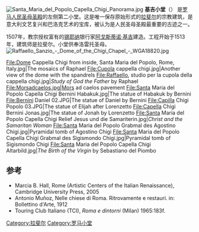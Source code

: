 [[File:Santa_Maria_del_Popolo_Capella_Chigi_Panorama.jpg|thumb]] 
'''基吉小堂'''（{{lang-it|Cappella Chigi}}） 是[[罗马|罗马]][[人民圣母圣殿|人民圣母圣殿]]的左侧第二小堂。这是唯一保存原始形式的[[拉斐尔|拉斐尔]]的宗教建筑，是意大利文艺复兴和巴洛克艺术的宝库，被认为是人民圣母圣殿最重要的古迹之一。

1507年，教宗授权富有的[[锡耶纳|锡耶纳]]银行家[[阿戈斯蒂诺·基吉|阿戈斯蒂诺·基吉]]建造。工程开始于1513年，建筑师是拉斐尔。小堂供奉洛雷托圣母。
[[File:Raffaello_Sanzio_-_Dome_of_the_Chigi_Chapel_-_WGA18820.jpg|thumb]]

<gallery>
File:Dome Cappella Chigi from inside, Santa Maria del Popolo, Rome, Italy.jpg|The mosaics of Raphael
File:Cupola cappella chigi.jpg|Another view of the dome with the spandrels
File:Raffaello, studio per la cupola della cappella chigi.jpg|''Study of God the Father'' by Raphael
File:Morsadcaelos.jpg|Mors ad caelos pavement
File:Santa Maria del Popolo Capella Chigi Bernini Habakuk.jpg|The statue of Habakuk by Bernini
File:Bernini Daniel 02.JPG|The statue of Daniel by Bernini
File:Capilla Chigi Popolo 03.JPG|The statue of Elijah after Lorenzetto
File:Capella Chigi Bernini Jonas.jpg|The statue of Jonah by Lorenzetto
File:Santa Maria del Popolo Capella Chigi Relief Jesus und die Samariterin.jpg|''Christ and the Samaritan Woman''
File:Santa Maria del Popolo Grabmal des Agostino Chigi.jpg|Pyramidal tomb of Agostino Chigi
File:Santa Maria del Popolo Capella Chigi Grabmal des Sigismondo Chigi.jpg|Pyramidal tomb of Sigismondo Chigi
File:Santa Maria del Popolo Capella Chigi Altarbild.jpg|''The Birth of the Virgin'' by Sebastiano del Piombo
</gallery>

==参考==
<references/>
*Marcia B. Hall, Rome (Artistic Centers of the Italian Renaissance), Cambridge University Press, 2005
*Antonio Muñoz, Nelle chiese di Roma. Ritrovamente e restauri. in: Bollettino d'Arte, 1912
*Touring Club Italiano (TCI), ''Roma e dintorni'' (Milan) 1965:183f.

{{coord|41|54|41|N|12|28|35|E|region:IT_type:landmark|display=title}}
{{罗马地标}}
[[Category:拉斐尔|Category:拉斐尔]]
[[Category:罗马小堂|Category:罗马小堂]]